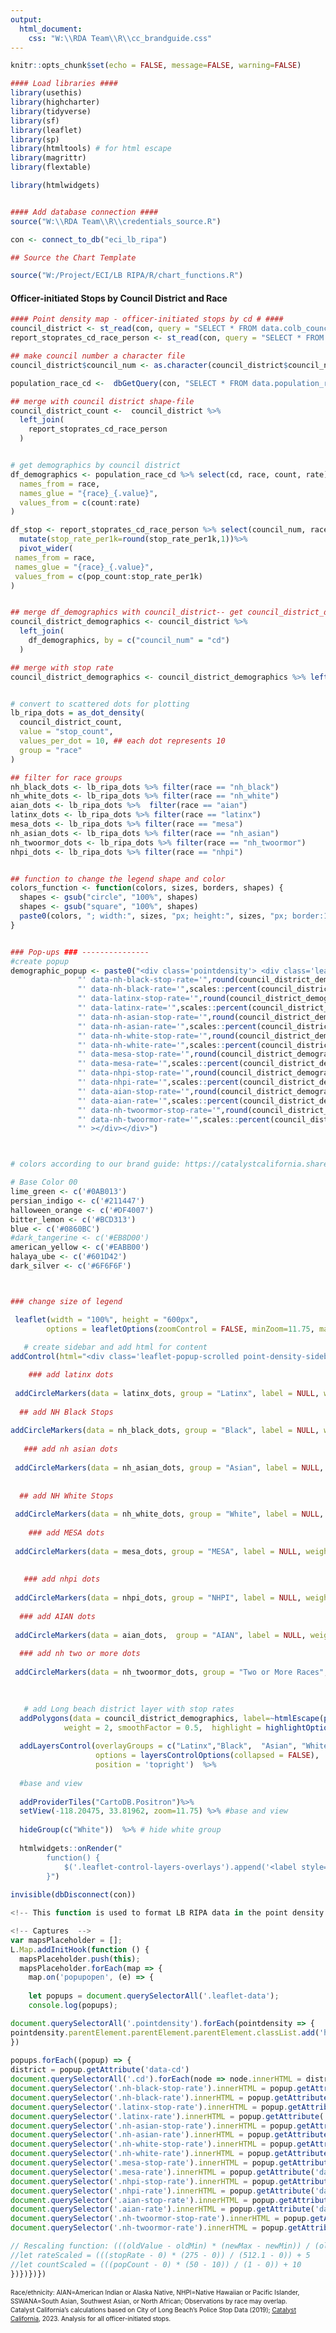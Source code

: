 ```yaml
---
output:
  html_document:
    css: "W:\\RDA Team\\R\\cc_brandguide.css"
---
```


<link href="https://fonts.googleapis.com/css2?family=Inter:wght@100;200;300;400;500;600;700;800;900&display=swap" rel="stylesheet">

```r
knitr::opts_chunk$set(echo = FALSE, message=FALSE, warning=FALSE)

#### Load libraries ####
library(usethis)
library(highcharter)
library(tidyverse)
library(sf)
library(leaflet)
library(sp)
library(htmltools) # for html escape
library(magrittr)
library(flextable)

library(htmlwidgets)


#### Add database connection ####
source("W:\\RDA Team\\R\\credentials_source.R")

con <- connect_to_db("eci_lb_ripa")

## Source the Chart Template

source("W:/Project/ECI/LB RIPA/R/chart_functions.R")
```

#### Officer-initiated Stops by Council District and Race
```r
#### Point density map - officer-initiated stops by cd # ####
council_district <- st_read(con, query = "SELECT * FROM data.colb_council_districts_place_2022")
report_stoprates_cd_race_person <- st_read(con, query = "SELECT * FROM data.report_stoprates_cd_race_person")

## make council number a character file
council_district$council_num <- as.character(council_district$council_num) # change council number to character to merge

population_race_cd <-  dbGetQuery(con, "SELECT * FROM data.population_race_cd")

## merge with council district shape-file
council_district_count <-  council_district %>% 
  left_join(
    report_stoprates_cd_race_person
  ) 


# get demographics by council district
df_demographics <- population_race_cd %>% select(cd, race, count, rate) %>%  pivot_wider(
  names_from = race,
  names_glue = "{race}_{.value}",
  values_from = c(count:rate)
)

df_stop <- report_stoprates_cd_race_person %>% select(council_num, race, pop_count, stop_count, stop_rate_per1k) %>%  
  mutate(stop_rate_per1k=round(stop_rate_per1k,1))%>%
  pivot_wider(
 names_from = race,
 names_glue = "{race}_{.value}",
 values_from = c(pop_count:stop_rate_per1k)
)


## merge df_demographics with council_district-- get council_district_demographics
council_district_demographics <- council_district %>% 
  left_join(
    df_demographics, by = c("council_num" = "cd")
  ) 

## merge with stop rate
council_district_demographics <- council_district_demographics %>% left_join(df_stop)


# convert to scattered dots for plotting
lb_ripa_dots = as_dot_density(
  council_district_count,
  value = "stop_count",
  values_per_dot = 10, ## each dot represents 10
  group = "race"
)

## filter for race groups
nh_black_dots <- lb_ripa_dots %>% filter(race == "nh_black")
nh_white_dots <- lb_ripa_dots %>% filter(race == "nh_white")
aian_dots <- lb_ripa_dots %>%  filter(race == "aian")
latinx_dots <- lb_ripa_dots %>% filter(race == "latinx")
mesa_dots <- lb_ripa_dots %>% filter(race == "mesa")
nh_asian_dots <- lb_ripa_dots %>% filter(race == "nh_asian")
nh_twoormor_dots <- lb_ripa_dots %>% filter(race == "nh_twoormor")
nhpi_dots <- lb_ripa_dots %>% filter(race == "nhpi")


## function to change the legend shape and color
colors_function <- function(colors, sizes, borders, shapes) {
  shapes <- gsub("circle", "100%", shapes)
  shapes <- gsub("square", "100%", shapes)
  paste0(colors, "; width:", sizes, "px; height:", sizes, "px; border:1px solid ", borders, "; border-radius:", shapes)
}


### Pop-ups ### ---------------
#create popup
demographic_popup <- paste0("<div class='pointdensity'> <div class='leaflet-data' data-cd='",council_district_demographics$council_num,
               "' data-nh-black-stop-rate='",round(council_district_demographics$nh_black_stop_rate,0),
               "' data-nh-black-rate='",scales::percent(council_district_demographics$nh_black_rate, accuracy = 0.1),
               "' data-latinx-stop-rate='",round(council_district_demographics$latinx_stop_rate,0),
               "' data-latinx-rate='",scales::percent(council_district_demographics$latinx_rate, accuracy = 0.1),
               "' data-nh-asian-stop-rate='",round(council_district_demographics$nh_asian_stop_rate,0),
               "' data-nh-asian-rate='",scales::percent(council_district_demographics$nh_asian_rate, accuracy = 0.1),
               "' data-nh-white-stop-rate='",round(council_district_demographics$nh_white_stop_rate,0),
               "' data-nh-white-rate='",scales::percent(council_district_demographics$nh_white_rate, accuracy = 0.1),
               "' data-mesa-stop-rate='",round(council_district_demographics$mesa_stop_rate,0),
               "' data-mesa-rate='",scales::percent(council_district_demographics$mesa_rate, accuracy = 0.1),
               "' data-nhpi-stop-rate='",round(council_district_demographics$nhpi_stop_rate,0),
               "' data-nhpi-rate='",scales::percent(council_district_demographics$nhpi_rate, accuracy = 0.1),
               "' data-aian-stop-rate='",round(council_district_demographics$aian_stop_rate,0),
               "' data-aian-rate='",scales::percent(council_district_demographics$aian_rate, accuracy = 0.1),
               "' data-nh-twoormor-stop-rate='",round(council_district_demographics$nh_twoormor_stop_rate,0),
               "' data-nh-twoormor-rate='",scales::percent(council_district_demographics$nh_twoormor_rate, accuracy = 0.1),
               "' ></div></div>")



# colors according to our brand guide: https://catalystcalifornia.sharepoint.com/sites/Portal/AP%20Projects/Forms/AllItems.aspx?FolderCTID=0x012000EF0283621C7FE048A8E68512F119353B&id=%2Fsites%2FPortal%2FAP%20Projects%2FCommunications%2FCatalyst%20California%2FBranding%20Materials%20%2B%20Templates%2FVisual%20Brand%20Guide%2FCatalyst%20California%20Brand%20Guide%5FSeptember%202022%2Epdf&viewid=1aaeb4a9%2D2232%2D41c7%2Da71c%2D727af9e1f5d7&parent=%2Fsites%2FPortal%2FAP%20Projects%2FCommunications%2FCatalyst%20California%2FBranding%20Materials%20%2B%20Templates%2FVisual%20Brand%20Guide

# Base Color 00
lime_green <- c('#0AB013')
persian_indigo <- c('#211447')
halloween_orange <- c('#DF4007')
bitter_lemon <- c('#BCD313')
blue <- c('#0860BC')
#dark_tangerine <- c('#EB8D00')
american_yellow <- c('#EABB00')
halaya_ube <- c('#601D42')
dark_silver <- c('#6F6F6F') 



### change size of legend

 leaflet(width = "100%", height = "600px",
        options = leafletOptions(zoomControl = FALSE, minZoom=11.75, maxZoom=11.75)) %>%
   
   # create sidebar and add html for content
addControl(html="<div class='leaflet-popup-scrolled point-density-sidebar'><div class='popup-instruction'><b>Please click on a council district to see stop data below.</b></div><div class ='cd-header'>In Council District <span class='cd' style='font-weight: 600; font-size: 12px; color: #000000;'></span>, LBPD stopped:</div><ul class='popup-list'><li class='popup-list-item'><span class='nh-black-stop-rate nh-black-color'></span> <span class='nh-black-color'>Black people per 1K Black people.</span> They are <span class='nh-black-rate'></span> of CD<span class='cd'></span>'s population.</li><li class='popup-list-item'><span style='color: #000000; font-weight: 400;'><span class='latinx-stop-rate latinx-color'></span> <span class='latinx-color'>Latinx people per 1K Latinx people.</span> They are <span class='latinx-rate'></span> of CD<span class='cd'></span>'s population.</li><li class='popup-list-item'><span style='color: #000000; font-weight: 400;'><span class='nh-asian-stop-rate nh-asian-color'></span> <span class='nh-asian-color'>Asian people per 1K Asian people.</span> They are <span class='nh-asian-rate'></span> of CD<span class='cd'></span>'s population.</li><li class='popup-list-item'><span style='color: #000000; font-weight: 400;'><span class='nh-white-stop-rate nh-white-color'></span> <span class='nh-white-color'>White people per 1K White people.</span> They are <span class='nh-white-rate'></span> of CD<span class='cd'></span>'s population.</li><li class='popup-list-item'><span style='color: #000000; font-weight: 400;'><span class='mesa-stop-rate mesa-color'></span> <span class='mesa-color'>SSWANA people per 1K SSWANA people.</span> They are <span class='mesa-rate'></span> of CD<span class='cd'></span>'s population.</li><li class='popup-list-item'><span style='color: #000000; font-weight: 400;'><span class='nhpi-stop-rate nhpi-color'></span> <span class='nhpi-color'>NHPI people per 1K NHPI people.</span> They are <span class='nhpi-rate'></span> of CD<span class='cd'></span>'s population.</li><li class='popup-list-item'><span style='color: #000000; font-weight: 400;'><span class='aian-stop-rate aian-color'></span> <span class='aian-color'>AIAN people per 1K AIAN people.</span> They are <span class='aian-rate'></span> of CD<span class='cd'></span>'s population.</li><li class='popup-list-item'><span style='color: #000000; font-weight: 400;'><span class='nh-twoormor-stop-rate nh-twoormor-color'></span> <span class='nh-twoormor-color'>people of Two Or More Races per 1K people of Two or More Races.</span> They are <span class='nh-twoormor-rate'></span> of CD<span class='cd'></span>'s population.</li></ul></div>", position = "topleft") %>%

    ### add latinx dots
  
 addCircleMarkers(data = latinx_dots, group = "Latinx", label = NULL, weight = 2, fillOpacity = 1, radius = 2, color="white",  fillColor= lime_green,  stroke = TRUE) %>% 
   
  ## add NH Black Stops
  
addCircleMarkers(data = nh_black_dots, group = "Black", label = NULL, weight = 2, fillOpacity = 1, radius = 2, color="white",  fillColor=blue, stroke = TRUE) %>% 
   
   ### add nh asian dots
  
 addCircleMarkers(data = nh_asian_dots, group = "Asian", label = NULL, weight = 2, fillOpacity = 1, radius = 2, color="white",  fillColor=  halloween_orange, stroke = TRUE) %>% 
   
  
  ## add NH White Stops
  
 addCircleMarkers(data = nh_white_dots, group = "White", label = NULL, weight = 2, fillOpacity = 1, radius = 2, color="white",  fillColor=  bitter_lemon,  stroke = TRUE) %>% 
   
    ### add MESA dots
  
 addCircleMarkers(data = mesa_dots, group = "MESA", label = NULL, weight = 2, fillOpacity = 1, radius = 2, color="white",  fillColor= american_yellow, stroke = TRUE) %>% 
  
  
   ### add nhpi dots
  
 addCircleMarkers(data = nhpi_dots, group = "NHPI", label = NULL, weight = 2, fillOpacity = 1, radius = 2, color="white",  fillColor= halaya_ube, stroke = TRUE) %>% 
   
  ### add AIAN dots 
  
 addCircleMarkers(data = aian_dots,  group = "AIAN", label = NULL, weight = 2, fillOpacity = 1, radius = 2, color="white",  fillColor= dark_silver, stroke = TRUE) %>% 
  
  ### add nh two or more dots
  
 addCircleMarkers(data = nh_twoormor_dots, group = "Two or More Races", label = NULL, weight = 2, fillOpacity = 1, radius = 2, color="white",  fillColor= persian_indigo, stroke = TRUE) %>% 
  

  
   # add Long beach district layer with stop rates
  addPolygons(data = council_district_demographics, label=~htmlEscape(paste0("Council District ", council_num)), color = "black", fillColor = "white", opacity = 1,  popup = ~paste0(demographic_popup), 
            weight = 2, smoothFactor = 0.5,  highlight = highlightOptions(color = "white", weight = 3, bringToFront = TRUE, sendToBack = FALSE)) %>%
  
  addLayersControl(overlayGroups = c("Latinx","Black",  "Asian", "White",  "MESA", "NHPI", "AIAN", "Two or More Races"),
                   options = layersControlOptions(collapsed = FALSE),
                   position = 'topright')  %>%
  
  #base and view
  
  addProviderTiles("CartoDB.Positron")%>%
  setView(-118.20475, 33.81962, zoom=11.75) %>% #base and view 
  
  hideGroup(c("White"))  %>% # hide white group
 
  htmlwidgets::onRender("
        function() {
            $('.leaflet-control-layers-overlays').append('<label style=\"font-style:italic; font-size:10px;\">*Each dot represents<br>10 people stopped by LBPD.</label>');
        }")
 
invisible(dbDisconnect(con))

```

<style type="text/css">

.info {
    border-radius: 0;
}

.cd-header {
   margin-bottom: 8px; 
   font-weight: 600; 
   color: #000000;
}

.nh-black-color {
  color: #0860BC;
  font-weight: 600;
}

.nh-black-rate {
  color: #000000; 
  font-weight: 400;
  
}

.latinx-color {
  color: #0AB013;
  font-weight: 600;
}

.latinx-rate {
  color: #000000; 
  font-weight: 400;
  
}

.nh-asian-color {
  color: #DF4007;
  font-weight: 600;
}

.nh-asian-rate {
  color: #000000; 
  font-weight: 400;
  
}

.nh-white-color {
  color: #BCD313;
  font-weight: 600;
}

.nh-white-rate {
  color: #000000; 
  font-weight: 400;
  
}

.mesa-color {
  color: #EABB00;
  font-weight: 600;
}

.mesa-rate {
  color: #000000; 
  font-weight: 400;
  
}

.nhpi-color {
  color: #601D42;
  font-weight: 600;
}

.nhpi-rate {
  color: #000000; 
  font-weight: 400;
  
}

.aian-color {
  color: #6F6F6F;
  font-weight: 600;
}

.aian-rate {
  color: #000000; 
  font-weight: 400;
  
}

.nh-twoormor-color {
  color: #211447;
  font-weight: 600;
}

.nh-twoormor-rate {
  color: #000000; 
  font-weight: 400;
  
}

.leaflet-popup-scrolled {
  height: 100%;
  overflow: auto;
  opacity: 1;
  border-bottom: 0;
  border-top: 0;
}

.info {
  background: white;
  opacity: 1;
}

.leaflet-left {
  width: 33%;
}

.leaflet-left .leaflet-control {
  font-size: 12px;
  margin-left: 0;
  border-left: 1px solid #ddd;
  border-top: 1px solid #ddd;
  border-bottom: 1px solid #ddd;
}

.leaflet-right .leaflet-control {
  margin-right: 0;
}

.leaflet-top .leaflet-control {
  margin-top: 0;
}

.leaflet-control-container {
  color: #000000;
}

.hidden {
  display: none;
}

.rate-bar {
  height: 1px;
  border: 0;
  border-top: 1px solid;
  margin: 1em 0;
  padding: 0;
  width: 100px;
}
.count-bubble {
  position: relative;
  width: 25px;
  height: 25px;
  border-radius: 50%;
  margin-top: -25px;
  margin-left:100px;
}

.nh-black-visual-color {
  border-top-color: #0860BC;
  background-color: #0860BC;
}

.latinx-visual-color {
  border-top-color: #0AB013;
  background-color: #0AB013;
}

.nh-asian-visual-color {
  border-top-color: #DF4007;
  background-color: #DF4007;
}

.nh-white-visual-color {
  border-top-color: #BCD313;
  background-color: #BCD313;
}

.mesa-visual-color {
  border-top-color: #EABB00;
  background-color: #EABB00;
}

.nhpi-visual-color {
  background-color: #601D42;
  border-top-color: #601D42;
}

.aian-visual-color {
  background-color: #6F6F6F;
  border-top-color: #6F6F6F;
}

.nh-twoormor-visual-color {
  background-color: #211447;
  border-top-color: #211447;
}

.popup-list {
  padding-left: 1.2em;
  line-height: 1.2em;
}

.popup-list-item {
  padding-bottom: 1.2em;
  font-weight: 400; 
  font-size: 1em; 
  line-height: 1.2em;
  color: #000000;
}

.popup-instruction {
  font-style: italic;
  font-weight: 400; 
  font-size: 1em; 
  line-height: 1.2em;
  color: #000000;
  border-bottom: 1px solid #000000;
  padding-top: 1.2em;
  padding-bottom: 1.2em;
  margin-bottom: 1.2em;
}


</style>

```js
<!-- This function is used to format LB RIPA data in the point density map "popup"/sidebar feature -->

<!-- Captures  -->
var mapsPlaceholder = [];
L.Map.addInitHook(function () {
  mapsPlaceholder.push(this);
  mapsPlaceholder.forEach(map => {
    map.on('popupopen', (e) => {
    
    let popups = document.querySelectorAll('.leaflet-data');
    console.log(popups);

document.querySelectorAll('.pointdensity').forEach(pointdensity => {
pointdensity.parentElement.parentElement.parentElement.classList.add('hidden')
})
  
popups.forEach((popup) => {
district = popup.getAttribute('data-cd')
document.querySelectorAll('.cd').forEach(node => node.innerHTML = district)
document.querySelector('.nh-black-stop-rate').innerHTML = popup.getAttribute('data-nh-black-stop-rate')
document.querySelector('.nh-black-rate').innerHTML = popup.getAttribute('data-nh-black-rate')
document.querySelector('.latinx-stop-rate').innerHTML = popup.getAttribute('data-latinx-stop-rate')
document.querySelector('.latinx-rate').innerHTML = popup.getAttribute('data-latinx-rate')
document.querySelector('.nh-asian-stop-rate').innerHTML = popup.getAttribute('data-nh-asian-stop-rate')
document.querySelector('.nh-asian-rate').innerHTML = popup.getAttribute('data-nh-asian-rate')
document.querySelector('.nh-white-stop-rate').innerHTML = popup.getAttribute('data-nh-white-stop-rate')
document.querySelector('.nh-white-rate').innerHTML = popup.getAttribute('data-nh-white-rate')
document.querySelector('.mesa-stop-rate').innerHTML = popup.getAttribute('data-mesa-stop-rate')
document.querySelector('.mesa-rate').innerHTML = popup.getAttribute('data-mesa-rate')
document.querySelector('.nhpi-stop-rate').innerHTML = popup.getAttribute('data-nhpi-stop-rate')
document.querySelector('.nhpi-rate').innerHTML = popup.getAttribute('data-nhpi-rate')
document.querySelector('.aian-stop-rate').innerHTML = popup.getAttribute('data-aian-stop-rate')
document.querySelector('.aian-rate').innerHTML = popup.getAttribute('data-aian-rate')
document.querySelector('.nh-twoormor-stop-rate').innerHTML = popup.getAttribute('data-nh-twoormor-stop-rate')
document.querySelector('.nh-twoormor-rate').innerHTML = popup.getAttribute('data-nh-twoormor-rate')

// Rescaling function: (((oldValue - oldMin) * (newMax - newMin)) / (oldMax - oldMin)) + newMin
//let rateScaled = (((stopRate - 0) * (275 - 0)) / (512.1 - 0)) + 5
//let countScaled = (((popCount - 0) * (50 - 10)) / (1 - 0)) + 10
})})})})

```

<div align="left" style="line-height: 1em;"><span style="font-size: 10px;">Race/ethnicity: AIAN=American Indian or Alaska Native, NHPI=Native Hawaiian or Pacific Islander, SSWANA=South Asian, Southwest Asian, or North African; Observations by race may overlap. </span> <br> 
<span style=' font-size: 10px;'>Catalyst California's calculations based on City of Long Beach's Police Stop Data (2019); <u>[Catalyst California](https://www.catalystcalifornia.org)</u>, 2023. Analysis for all officer-initiated stops.</span> </div>

